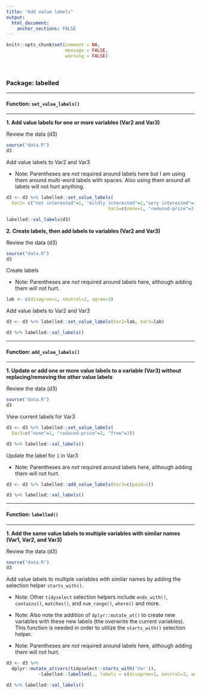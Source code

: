 ```yaml
---
title: "Add value labels"
output:
  html_document:
    anchor_sections: FALSE
---
```


```r
knitr::opts_chunk$set(comment = NA,
                      message = FALSE,
                      warning = FALSE)
```

<br>

### Package: labelled

---

#### Function: `set_value_labels()`

---

**1\. Add value labels for one or more variables (Var2 and Var3)**

Review the data (d3)

```r

source("data.R")
d3

```

Add value labels to Var2 and Var3

* Note: Parentheses are *not* required around labels here but I am using them around multi-word labels with spaces. Also using them around all labels will not hurt anything.

```r

d3 <- d3 %>% labelled::set_value_labels(
  Var2= c("not interested"=1, "mildly interested"=2,"very interested"=3),
                                      Var3=c(none=1, "reduced-price"=2, free=3))

labelled::val_labels(d3)

```

**2\. Create labels, then add labels to variables (Var2 and Var3)**

Review the data (d3)

```r

source("data.R")
d3

```

Create labels

* Note: Parentheses are *not* required around labels here, although adding them will not hurt.

```r

lab <- c(disagree=1, neutral=2, agree=3)

```


Add value labels to Var2 and Var3

```r

d3 <- d3 %>% labelled::set_value_labels(Var2=lab, Var3=lab)

d3 %>% labelled::val_labels()

```

---

#### Function: `add_value_labels()`

---

**1\. Update or add one or more value labels to a variable (Var3) without replacing/removing the other value labels**

Review the data (d3)

```r

source("data.R")
d3

```

View current labels for Var3

```r

d3 <- d3 %>% labelled::set_value_labels(
  Var3=c("none"=1, "reduced-price"=2, "free"=3))

d3 %>% labelled::val_labels()

```

Update the label for `1` in Var3

* Note: Parentheses are *not* required around labels here, although adding them will not hurt.

```r

d3 <- d3 %>% labelled::add_value_labels(Var3=c(paid=1))

d3 %>% labelled::val_labels()

```

---

#### Function: `labelled()`

---

**1\. Add the same value labels to multiple variables with similar names (Var1, Var2, and Var3)**

Review the data (d3)

```r

source("data.R")
d3

```

Add value labels to multiple variables with similar names by adding the selection helper `starts_with()`.

* Note: Other `tidyselect` selection helpers include `ends_with()`, `contains()`, `matches()`, and `num_range()`, `where()` and more.

* Note: Also note the addition of `dplyr::mutate_at()` to create new variables with these new labels (the overwrite the current variables). This function is needed in order to utilize the `starts_with()` selection helper.

* Note: Parentheses are *not* required around labels here, although adding them will not hurt.

```r

d3 <- d3 %>% 
  dplyr::mutate_at(vars(tidyselect::starts_with('Var')), 
            ~labelled::labelled(., labels = c(disagree=1, neutral=2, agree=3)))

d3 %>% labelled::val_labels()

```

